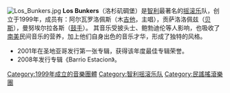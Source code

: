 {{unreferenced|time=2010-11-23T05:27:51+00:00}}
[[File:Los_Bunkers.jpg|thumb]]
'''Los Bunkers'''（洛杉矶碉堡）是[[智利|智利]]最著名的[[摇滚乐|摇滚乐]]队，创立于1999年，成员有：阿尔瓦罗洛佩斯（木[[吉他|吉他]]，主唱），贡萨洛洛佩兹（[[贝斯|贝斯]]），曼努埃尔拉各斯（[[鼓手|鼓手]]）。
其音乐受披头士、鲍勃迪伦等人影响，也吸收了[[南美|南美]]民间音乐的营养，加上他们自身出色的音乐才华，形成了独特的风格。
* 2001年在圣地亚哥发行第一张专辑，获得该年度最佳专辑荣誉。
* 2008年发行专辑《Barrio Estacion》。

{{normdaten}}
[[Category:1999年成立的音樂團體|Category:1999年成立的音樂團體]]
[[Category:智利摇滚乐队|Category:智利摇滚乐队]]
[[Category:民謠搖滾樂團|Category:民謠搖滾樂團]]